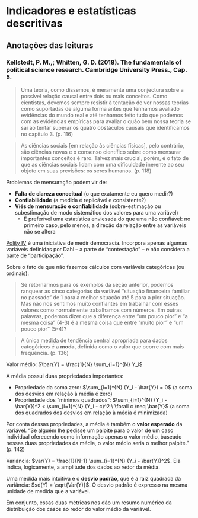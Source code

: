 # Indicadores e estatísticas descritivas

## Anotações das leituras

### Kellstedt, P. M.,; Whitten, G. D. (2018). The fundamentals of political science research. Cambridge University Press., Cap. 5.

> Uma teoria, como dissemos, é meramente uma conjectura sobre a possível relação causal entre dois ou mais conceitos. Como cientistas, devemos sempre resistir à tentação de ver nossas teorias como suportadas de alguma forma antes que tenhamos avaliado evidências do mundo real e até tenhamos feito tudo que podemos com as evidências empíricas para avaliar o quão bem nossa teoria se sai ao tentar superar os quatro obstáculos causais que identificamos no capítulo 3. (p. 116)

> As ciências sociais [em relação às ciências físicas], pelo contrário, são ciências novas e o consenso científico sobre como mensurar importantes conceitos é raro. Talvez mais crucial, porém, é o fato de que as ciências sociais lidam com uma dificuldade inerente ao seu objeto em suas previsões: os seres humanos. (p. 118)

Problemas de mensuração podem vir de:

- **Falta de clareza conceitual** (o que exatamente eu quero medir?)
- **Confiabilidade** (a medida é replicável e consistente?)
- **Viés de mensuração e confiabilidade** (sobre-estimação ou subestimação de modo sistemático dos valores para uma variável)
    - É preferível uma estatística enviesada do que uma não confiável: no primeiro caso, pelo menos, a direção da relação entre as variáveis não se altera

[Polity IV](https://www.systemicpeace.org/polity/polity4.htm) é uma iniciativa de medir democracia. Incorpora apenas algumas variáveis definidas por Dahl -- a parte de "contestação" -- e não considera a parte de "participação".

Sobre o fato de que não fazemos cálculos com variáveis categóricas (ou ordinais):

> Se retornarmos para os exemplos da seção anterior, podemos ranquear as cinco categorias da variável "situação financeira familiar no passado" de 1 para a melhor situação até 5 para a pior situação. Mas não nos sentimos muito confiantes em trabalhar com esses valores como normalmente trabalhamos com números. Em outras palavras, podemos dizer que a diferença entre "um pouco pior" e "a mesma coisa" (4-3) é a mesma coisa que entre "muito pior" e "um pouco pior" (5-4)?

> A única medida de tendência central apropriada para dados categóricos é a **moda**, definida como o valor que ocorre com mais frequência. (p. 136)

Valor médio: $\bar{Y} = \frac{1}{N} \sum_{i=1}^{N} Y_i$

A média possui duas propriedades importantes:

- Propriedade da soma zero: $\sum_{i=1}^{N} (Y_i - \bar{Y}) = 0$ (a soma dos desvios em relação à média é zero)
- Propriedade dos "mínimos quadrados": $\sum_{i=1}^{N} (Y_i - \bar{Y})^2 < \sum_{i=1}^{N} (Y_i - c)^2 \ \forall c \neq \bar{Y}$ (a soma dos quadrados dos desvios em relação à média é minimizada)

Por conta dessas propriedades, a média é também o **valor esperado** da variável. "Se alguém lhe pedisse um palpite para o valor de um caso individual oferecendo como informação apenas o valor médio, baseado nessas duas propriedades da média, o valor médio seria o melhor palpite." (p. 142)

Variância: $var(Y) = \frac{1}{N-1} \sum_{i=1}^{N} (Y_i - \bar{Y})^2$. Ela indica, logicamente, a amplitude dos dados ao redor da média. 

Uma medida mais intuitiva é o **desvio padrão**, que é a raiz quadrada da variância: $sd(Y) = \sqrt{Var(Y)}$. O desvio padrão é expresso na mesma unidade de medida que a variável. 

Em conjunto, essas duas métricas nos dão um resumo numérico da distribuição dos casos ao redor do valor médio da variável.
